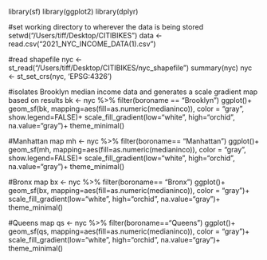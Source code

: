 library(sf)
library(ggplot2)
library(dplyr)

#set working directory to wherever the data is being stored
setwd("/Users/tiff/Desktop/CITIBIKES")
data <- read.csv("2021_NYC_INCOME_DATA(1).csv")

#read shapefile
nyc <- st_read("/Users/tiff/Desktop/CITIBIKES/nyc_shapefile")
summary(nyc)
nyc <- st_set_crs(nyc, 'EPSG:4326')

#isolates Brooklyn median income data and generates a scale gradient map based on results
bk <- nyc %>%
  filter(boroname == "Brooklyn")
ggplot()+
  geom_sf(bk, mapping=aes(fill=as.numeric(medianinco)), color = "gray", show.legend=FALSE)+
  scale_fill_gradient(low="white", high="orchid", na.value="gray")+
  theme_minimal()

#Manhattan map
mh <- nyc %>% 
  filter(boroname== "Manhattan")
ggplot()+
  geom_sf(mh, mapping=aes(fill=as.numeric(medianinco)), color = "gray", show.legend=FALSE)+
  scale_fill_gradient(low="white", high="orchid", na.value="gray")+
  theme_minimal()

#Bronx map
bx <- nyc %>% 
  filter(boroname== "Bronx")
ggplot()+
  geom_sf(bx, mapping=aes(fill=as.numeric(medianinco)), color = "gray")+
  scale_fill_gradient(low="white", high="orchid", na.value="gray")+
  theme_minimal()

#Queens map
qs <- nyc %>%
  filter(boroname=="Queens")
ggplot()+
  geom_sf(qs, mapping=aes(fill=as.numeric(medianinco)), color = "gray")+
  scale_fill_gradient(low="white", high="orchid", na.value="gray")+
  theme_minimal()



